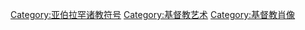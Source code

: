 {{Catmore}}

[[Category:亚伯拉罕诸教符号|Category:亚伯拉罕诸教符号]]
[[Category:基督教艺术|Category:基督教艺术]]
[[Category:基督教肖像|Category:基督教肖像]]